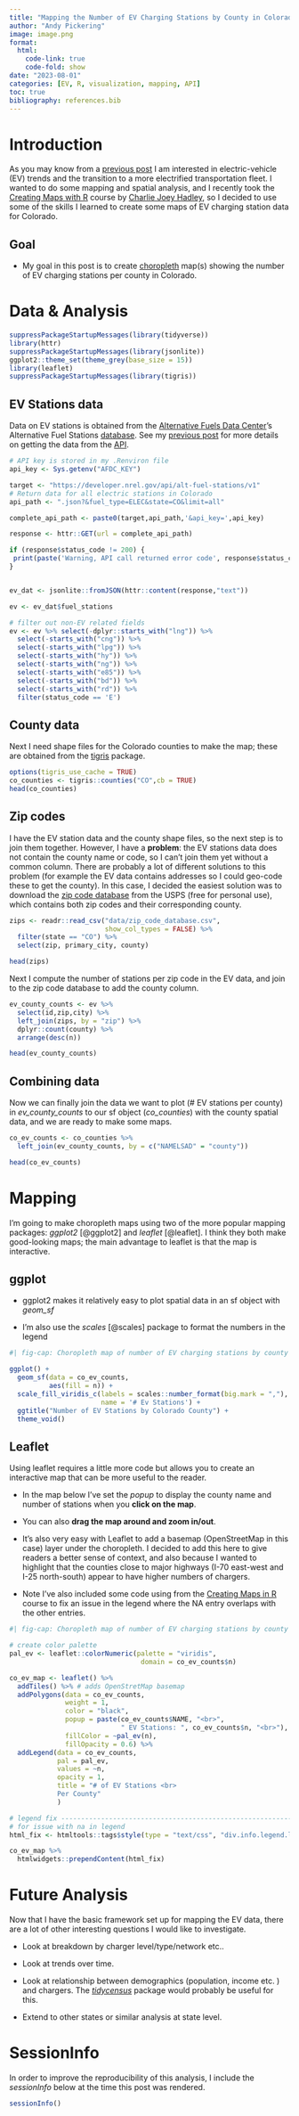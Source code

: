 ```yaml
---
title: "Mapping the Number of EV Charging Stations by County in Colorado Using R" 
author: "Andy Pickering" 
image: image.png 
format: 
  html:
    code-link: true
    code-fold: show
date: "2023-08-01"
categories: [EV, R, visualization, mapping, API]
toc: true
bibliography: references.bib
---
```


# Introduction

As you may know from a [previous post](https://andypicke.quarto.pub/portfolio/posts/EV_Stations/) I am interested in electric-vehicle (EV) trends and the transition to a more electrified transportation fleet. I wanted to do some mapping and spatial analysis, and I recently took the [Creating Maps with R](https://www.linkedin.com/learning-login/share?forceAccount=false&redirect=https%3A%2F%2Fwww.linkedin.com%2Flearning%2Fcreating-maps-with-r%3Ftrk%3Dshare_ent_url%26shareId%3DQgGBGCunSQyanayy1A%252Fffg%253D%253D) course by [Charlie Joey Hadley](https://www.linkedin.com/learning/instructors/charlie-joey-hadley), so I decided to use some of the skills I learned to create some maps of EV charging station data for Colorado.

## Goal

-   My goal in this post is to create [choropleth](https://en.wikipedia.org/wiki/Choropleth_map) map(s) showing the number of EV charging stations per county in Colorado.

# Data & Analysis

```r

suppressPackageStartupMessages(library(tidyverse))
library(httr)
suppressPackageStartupMessages(library(jsonlite))
ggplot2::theme_set(theme_grey(base_size = 15))
library(leaflet)
suppressPackageStartupMessages(library(tigris))

```

## EV Stations data

Data on EV stations is obtained from the [Alternative Fuels Data Center](https://afdc.energy.gov/)'s Alternative Fuel Stations [database](https://developer.nrel.gov/docs/transportation/alt-fuel-stations-v1/). See my [previous post](https://andypicke.quarto.pub/portfolio/posts/EV_Stations/){.uri} for more details on getting the data from the [API](https://developer.nrel.gov/docs/transportation/alt-fuel-stations-v1/all/).

```r

# API key is stored in my .Renviron file
api_key <- Sys.getenv("AFDC_KEY")

target <- "https://developer.nrel.gov/api/alt-fuel-stations/v1"
# Return data for all electric stations in Colorado
api_path <- ".json?&fuel_type=ELEC&state=CO&limit=all"

complete_api_path <- paste0(target,api_path,'&api_key=',api_key)

response <- httr::GET(url = complete_api_path)

if (response$status_code != 200) {
 print(paste('Warning, API call returned error code', response$status_code))
}


ev_dat <- jsonlite::fromJSON(httr::content(response,"text"))

ev <- ev_dat$fuel_stations

# filter out non-EV related fields
ev <- ev %>% select(-dplyr::starts_with("lng")) %>% 
  select(-starts_with("cng")) %>%
  select(-starts_with("lpg")) %>%
  select(-starts_with("hy")) %>% 
  select(-starts_with("ng")) %>% 
  select(-starts_with("e85")) %>% 
  select(-starts_with("bd")) %>% 
  select(-starts_with("rd")) %>% 
  filter(status_code == 'E')

```

## County data

Next I need shape files for the Colorado counties to make the map; these are obtained from the [tigris](https://github.com/walkerke/tigris) package.

```r

options(tigris_use_cache = TRUE)
co_counties <- tigris::counties("CO",cb = TRUE)
head(co_counties)

```

## Zip codes

I have the EV station data and the county shape files, so the next step is to join them together. However, I have a **problem**: the EV stations data does not contain the county name or code, so I can't join them yet without a common column. There are probably a lot of different solutions to this problem (for example the EV data contains addresses so I could geo-code these to get the county). In this case, I decided the easiest solution was to download the [zip code database](https://www.unitedstateszipcodes.org/zip-code-database/){.uri} from the USPS (free for personal use), which contains both zip codes and their corresponding county.

```r

zips <- readr::read_csv("data/zip_code_database.csv",
                        show_col_types = FALSE) %>% 
  filter(state == "CO") %>% 
  select(zip, primary_city, county)

head(zips)
```

Next I compute the number of stations per zip code in the EV data, and join to the zip code database to add the county column.

```r

ev_county_counts <- ev %>% 
  select(id,zip,city) %>% 
  left_join(zips, by = "zip") %>% 
  dplyr::count(county) %>% 
  arrange(desc(n))

head(ev_county_counts)
```

## Combining data

Now we can finally join the data we want to plot (# EV stations per county) in *ev_county_counts* to our sf object (*co_counties*) with the county spatial data, and we are ready to make some maps.

```r

co_ev_counts <- co_counties %>% 
  left_join(ev_county_counts, by = c("NAMELSAD" = "county"))

head(co_ev_counts)
```

# Mapping

I'm going to make choropleth maps using two of the more popular mapping packages: *ggplot2* [@ggplot2] and *leaflet* \[@leaflet\]. I think they both make good-looking maps; the main advantage to leaflet is that the map is interactive.

## ggplot

-   ggplot2 makes it relatively easy to plot spatial data in an sf object with *geom_sf*

-   I'm also use the *scales* [@scales] package to format the numbers in the legend

```r
#| fig-cap: Choropleth map of number of EV charging stations by county

ggplot() +
  geom_sf(data = co_ev_counts,
          aes(fill = n)) +
  scale_fill_viridis_c(labels = scales::number_format(big.mark = ","),
                       name = '# Ev Stations') +
  ggtitle("Number of EV Stations by Colorado County") +
  theme_void()
```

## Leaflet

Using leaflet requires a little more code but allows you to create an interactive map that can be more useful to the reader.\

-   In the map below I've set the *popup* to display the county name and number of stations when you **click on the map**.

-   You can also **drag the map around and zoom in/out**.

-   It's also very easy with Leaflet to add a basemap (OpenStreetMap in this case) layer under the choropleth. I decided to add this here to give readers a better sense of context, and also because I wanted to highlight that the counties close to major highways (I-70 east-west and I-25 north-south) appear to have higher numbers of chargers.

-   Note I've also included some code using from the [Creating Maps in R](https://www.linkedin.com/learning-login/share?forceAccount=false&redirect=https%3A%2F%2Fwww.linkedin.com%2Flearning%2Fcreating-maps-with-r%3Ftrk%3Dshare_ent_url%26shareId%3DQgGBGCunSQyanayy1A%252Fffg%253D%253D) course to fix an issue in the legend where the NA entry overlaps with the other entries.

```r
#| fig-cap: Choropleth map of number of EV charging stations by county

# create color palette
pal_ev <- leaflet::colorNumeric(palette = "viridis",
                                 domain = co_ev_counts$n)

co_ev_map <- leaflet() %>% 
  addTiles() %>% # adds OpenStretMap basemap
  addPolygons(data = co_ev_counts,
              weight = 1,
              color = "black",
              popup = paste(co_ev_counts$NAME, "<br>",
                            " EV Stations: ", co_ev_counts$n, "<br>"),
              fillColor = ~pal_ev(n),
              fillOpacity = 0.6) %>% 
  addLegend(data = co_ev_counts,
            pal = pal_ev,
            values = ~n,
            opacity = 1,
            title = "# of EV Stations <br>
            Per County"
            )

# legend fix --------------------------------------------------------------
# for issue with na in legend
html_fix <- htmltools::tags$style(type = "text/css", "div.info.legend.leaflet-control br {clear: both;}") 

co_ev_map %>% 
  htmlwidgets::prependContent(html_fix)
```

# Future Analysis

Now that I have the basic framework set up for mapping the EV data, there are a lot of other interesting questions I would like to investigate.

-   Look at breakdown by charger level/type/network etc..

-   Look at trends over time.

-   Look at relationship between demographics (population, income etc. ) and chargers. The [*tidycensus*](https://walker-data.com/tidycensus/) package would probably be useful for this.

-   Extend to other states or similar analysis at state level.

# SessionInfo

In order to improve the reproducibility of this analysis, I include the *sessionInfo* below at the time this post was rendered.

```r
sessionInfo()
```
